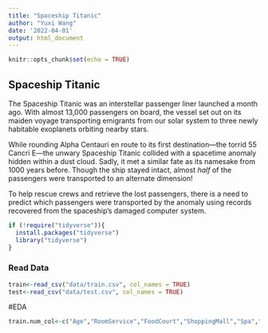 ```yaml
---
title: "Spaceship Titanic"
author: "Yuxi Wang"
date: '2022-04-01'
output: html_document
---
```


```r
knitr::opts_chunk$set(echo = TRUE)
```

## Spaceship Titanic

The Spaceship Titanic was an interstellar passenger liner launched a month ago. With almost 13,000 passengers on board, the vessel set out on its maiden voyage transporting emigrants from our solar system to three newly habitable exoplanets orbiting nearby stars.

While rounding Alpha Centauri en route to its first destination—the torrid 55 Cancri E—the unwary Spaceship Titanic collided with a spacetime anomaly hidden within a dust cloud. Sadly, it met a similar fate as its namesake from 1000 years before. Though the ship stayed intact, almost *half* of the passengers were transported to an alternate dimension!

To help rescue crews and retrieve the lost passengers, there is a need to predict which passengers were transported by the anomaly using records recovered from the spaceship’s damaged computer system.

```r
if (!require("tidyverse")){
  install.packages("tidyverse")
  library("tidyverse")
}
```

### Read Data

```r
train<-read_csv("data/train.csv", col_names = TRUE)
test<-read_csv("data/test.csv", col_names = TRUE)
```

#EDA
```r
train.num_col<-c("Age","RoomService","FoodCourt","ShoppingMall","Spa","VRDeck")
```